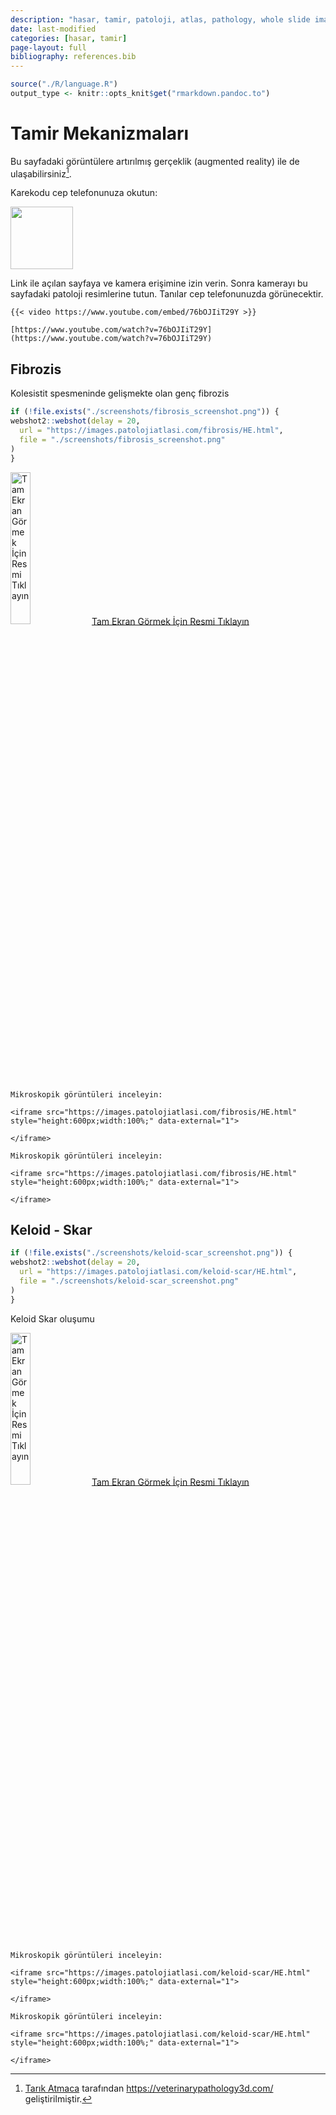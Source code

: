 ```yaml
---
description: "hasar, tamir, patoloji, atlas, pathology, whole slide image"
date: last-modified
categories: [hasar, tamir]
page-layout: full
bibliography: references.bib
---
```


```r

source("./R/language.R")
output_type <- knitr::opts_knit$get("rmarkdown.pandoc.to")

```

# Tamir Mekanizmaları {#sec-tamir-mekanizmalari}

Bu sayfadaki görüntülere artırılmış gerçeklik (augmented reality) ile de
ulaşabilirsiniz[^tamir-1].

[^tamir-1]: [Tarık Atmaca](https://github.com/veterinarypathology3d)
    tarafından <https://veterinarypathology3d.com/> geliştirilmiştir.

Karekodu cep telefonunuza okutun:

![](images/AR-tamir.jpeg){fig-align="left" width="100"}

Link ile açılan sayfaya ve kamera erişimine izin verin. Sonra kamerayı
bu sayfadaki patoloji resimlerine tutun. Tanılar cep telefonunuzda
görünecektir.


```asis

{{< video https://www.youtube.com/embed/76bOJIiT29Y >}}

```

```asis

[https://www.youtube.com/watch?v=76bOJIiT29Y](https://www.youtube.com/watch?v=76bOJIiT29Y)

```





## Fibrozis {#sec-fibrozis}

Kolesistit spesmeninde gelişmekte olan genç fibrozis

```r
if (!file.exists("./screenshots/fibrosis_screenshot.png")) {
webshot2::webshot(delay = 20,
  url = "https://images.patolojiatlasi.com/fibrosis/HE.html",
  file = "./screenshots/fibrosis_screenshot.png"
)
}
```

[![Tam Ekran Görmek İçin Resmi
Tıklayın](./screenshots/fibrosis_screenshot.png){width="25%"}](https://images.patolojiatlasi.com/fibrosis/HE.html)
[Tam Ekran Görmek İçin Resmi
Tıklayın](https://images.patolojiatlasi.com/fibrosis/HE.html)


```asis

Mikroskopik görüntüleri inceleyin:

<iframe src="https://images.patolojiatlasi.com/fibrosis/HE.html" style="height:600px;width:100%;" data-external="1">

</iframe>
```


```asis

Mikroskopik görüntüleri inceleyin:

<iframe src="https://images.patolojiatlasi.com/fibrosis/HE.html" style="height:600px;width:100%;" data-external="1">

</iframe>
```




## Keloid - Skar {#sec-keloid-skar}

```r
if (!file.exists("./screenshots/keloid-scar_screenshot.png")) {
webshot2::webshot(delay = 20,
  url = "https://images.patolojiatlasi.com/keloid-scar/HE.html",
  file = "./screenshots/keloid-scar_screenshot.png"
)
}
```

Keloid Skar oluşumu

[![Tam Ekran Görmek İçin Resmi
Tıklayın](./screenshots/keloid-scar_screenshot.png){width="25%"}](https://images.patolojiatlasi.com/keloid-scar/HE.html)
[Tam Ekran Görmek İçin Resmi
Tıklayın](https://images.patolojiatlasi.com/keloid-scar/HE.html)


```asis

Mikroskopik görüntüleri inceleyin:

<iframe src="https://images.patolojiatlasi.com/keloid-scar/HE.html" style="height:600px;width:100%;" data-external="1">

</iframe>

```


```asis

Mikroskopik görüntüleri inceleyin:

<iframe src="https://images.patolojiatlasi.com/keloid-scar/HE.html" style="height:600px;width:100%;" data-external="1">

</iframe>

```

